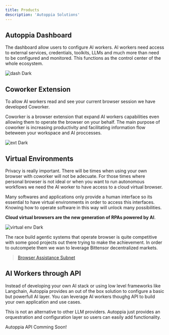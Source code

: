 ```yaml
---
title: Products
description: 'Autoppia Solutions'
---
```


## Autoppia Dashboard

The dashboard allow users to configure AI workers. AI workers need access to external services, credentials, toolkits, LLMs and much more than need to be configured and monitored. This functions as the control center of the whole ecosystem.

<img
  className="hidden dark:block"
  src="/images/product-dashboard.png"
  alt="dash Dark"
/>

## Coworker Extension

To allow AI workers read and see your current browser session we have developed Coworker.

Coworker is a browser extension that expand AI workers capabilities even allowing them to operate the browser on your behalf. The main purpose of coworker is increasing productivity and facilitating information flow beteween your workspace and AI proccesses. 

<img
  className="hidden dark:block"
  src="/images/product-extension.png"
  alt="ext Dark"
/>

## Virtual Environments

Privacy is really important. There will be times when using your own browser with coworker will not be adecuate. For those times where personal browser is not ideal or when you want to run autonomous workflows we need the AI worker to have access to a cloud virtual browser. 

Many softwares and applications only provide a human interface so its essential to have virtual environments in order to access this interfaces. Knowing how to operate software in this way will unlock many possibilities.

**Cloud virtual browsers are the new generation of RPAs powered by AI**.

<img
  className="hidden dark:block"
  src="/images/product-virtual-env.png"
  alt="virtual env Dark"
/>

The race build agentic systems that operate browser is quite competitive with some good projects out there trying to make the achievement. In order to outcompete them we wan to leverage Bittensor decentralized markets. 

>[Browser Assistance Subnet]()

## AI Workers through API

Instead of developing your own AI stack or using low level frameworks like Langchain, Autoppia provides an out of the box solution to configure a basic but powerfull AI layer. You can leverage AI workers thoughg API to build your own application and use cases. 

This is not an alternative to other LLM providers. Autoppia just provides an orquestration and configuration layer so users can easily add functionality. 

<Note> Autoppia API Comming Soon! </Note>

